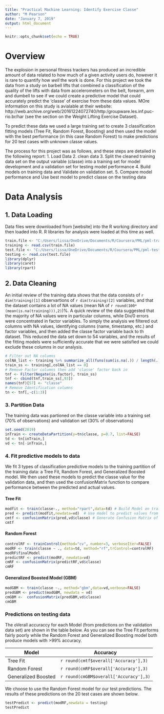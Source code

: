 ```yaml
---
title: "Practical Machine Learning: Identify Exercise Classe"
author: "M Pearson"
date: "January 7, 2019"
output: html_document
---
```


```r
knitr::opts_chunk$set(echo = TRUE)
```
# Overview
The explosion in personal fitness trackers has produced an incredible amount of data related to how much of a given activity users do, however it is rare to quantify how *well* the work is done.  For this project we took the data from a study on barbell lifts that combined a classification of the quality of the lifts with data from accelerometers on the belt, forearm, arm and dumbell to see if we could create a predictive model that could accurately predict the 'classe' of exercise from these data values.  MOre information on this study is avialable at their website: http://web.archive.org/web/20161224072740/http:/groupware.les.inf.puc-rio.br/har (see the section on the Weight Lifting Exercise Dataset).

To predict these data we used a large training set to create 3 classification fitting models (Tree Fit, Random Forest, Boosting) and then used the model with the best performance (in this case Random Forest) to make predictions for 20 test cases with unknown classe values.

The process for this project was as follows, and these steps are detailed in the following report:
1. Load Data 
2. clean data
3. Split the cleaned training data set on the output variable (classe) into a training set for model development and a validation set for testing model performance 
4. Build models on training data and Validate on validation set.
5. Compare model performance and Use best model to predict classe on the testing data


# Data Analysis

## 1. Data Loading
Data files were downloaded from [website] into the R working directory and then loaded into R. R libraries for analysis were loaded at this time as well.

```r
train.file <- "C:/Users/lissa/OneDrive/Documents/R/Coursera/PML/pml-training.csv"    
training <- read.csv(train.file)
test.file <- "C:/Users/lissa/OneDrive/Documents/R/Coursera/PML/pml-testing.csv"  
testing <- read.csv(test.file) 
library(dplyr)
library(caret)
library(rpart)
```

## 2. Data Cleaning
An initial review of the training data shows that the data consists of `r dim(training)[1]` observartions of `r dim(training)[2]` variables, and that the dataset contains a lot of NA values (mean NA of `r round(100*(mean(is.na(training))),2)`)%. A quick review of the data suggested that the majority of NA values were in particular columns, while Div/0 errors were concentrated in factor variables. To simply the analysis we filtered out columns with NA values, identifying columns (name, timestamp, etc.) and factor variables, and then added the classe factor variable back to th dataset. This reduced the data set down to 54 variables, and the results of the fitting models were sufficiently accurate that we were satisfied we could exclude these columns in our analysis.

``` R
# Filter out NA columns
colNA_list <- training %>% summarize_all(funs(sum(is.na(.)) / length(.)))
train_ss <- training[,colNA_list == 0]
# Remove Factor columns then add 'classe' factor back in
tnf <- Filter(Negate(is.factor), train_ss)
tnf <- cbind(tnf,train_ss[,93])
names(tnf)[57] <- "classe"
# Remove Identification columns
tn <- tnf[,-c(1:3)]
```

### 3. Partition Data
The training data was partioned on the classe variable into a training set (70% of observations) and validation set (30% of observations) 
``` r
set.seed(2019)
inTrain <- createDataPartition(y=tn$classe, p=0.7, list=FALSE)  
td <- tn[inTrain,]
vd <- tn[-inTrain,]
```

### 4. Fit predictive models to data
We fit 3 types of classification predictive models to the training partition of the training data: a Tree Fit, Random Forest, and Generalized Boosted model. We then used these models to predict the classe value for the validation data, and then used the confusionMatrix function to compare performance between the predicted and actual values. 

#### Tree Fit
``` r
modfit <- train(classe~., method="rpart",data=td) # Build Model on training data td
pred <- predict(modfit,newdata=vd)  # Use model to predict values from validation data vd
cmtf <- confusionMatrix(pred,vd$classe) # Generate Confusion Matrix of Data
cmtf
```

#### Random Forest
``` r
controlRF <- trainControl(method="cv", number=3, verboseIter=FALSE)
modRF <- train(classe ~ ., data=td, method="rf",trControl=controlRF)
modRF$finalModel
predictRF <- predict(modRF, newdata=vd)
cmRF <- confusionMatrix(predictRF,vd$classe)
cmRF
```

#### Generalized Boosted Model (GBM)
``` r
modGBM <- train(classe ~., method="gbm",data=vd,verbose=FALSE)
predGBM <- predict(modGBM, newdata = vd)
cmGBM <-  confusionMatrix(predGBM,vd$classe)
cmGBM

```

### Predictions on testing data
The oVerall accuraccy for each Model (from predictions on the validation data set) are shown in the table below.  As you can see the Tree Fit performs fairly poorly while the Random Forest and Generalized Boosting model both produce models with >99% accuracy.  

| Model               | Accuracy
| -----------------   | ----------------
| Tree Fit            | `r round(cmtf$overall['Accuracy'],3)`
| Random Forest       | `r round(cmRF$overall['Accuracy'],3)`
| Generalized Boosted | `r round(cmGBM$overall['Accuracy'],3) `

We choose to use the Random Forest model for our test predictions. The results of these predictions on the 20 test cases are shown below.

``` r
testPredict <- predict(modRF,newdata = testing)
testPredict
```